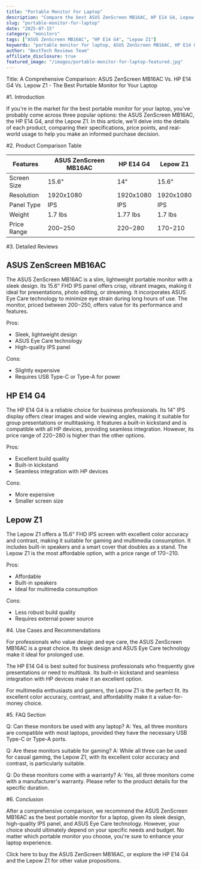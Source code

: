 ```yaml
---
title: "Portable Monitor For Laptop"
description: "Compare the best ASUS ZenScreen MB16AC, HP E14 G4, Lepow Z1 and more. Find the perfect monitors with our detailed reviews and recommendations."
slug: "portable-monitor-for-laptop"
date: "2025-07-15"
category: "monitors"
tags: ["ASUS ZenScreen MB16AC", "HP E14 G4", "Lepow Z1"]
keywords: "portable monitor for laptop, ASUS ZenScreen MB16AC, HP E14 G4, Lepow Z1"
author: "BestTech Reviews Team"
affiliate_disclosure: true
featured_image: "/images/portable-monitor-for-laptop-featured.jpg"
---
```


Title: A Comprehensive Comparison: ASUS ZenScreen MB16AC Vs. HP E14 G4 Vs. Lepow Z1 - The Best Portable Monitor for Your Laptop

#1. Introduction

If you're in the market for the best portable monitor for your laptop, you've probably come across three popular options: the ASUS ZenScreen MB16AC, the HP E14 G4, and the Lepow Z1. In this article, we'll delve into the details of each product, comparing their specifications, price points, and real-world usage to help you make an informed purchase decision.

#2. Product Comparison Table

| Features | ASUS ZenScreen MB16AC | HP E14 G4 | Lepow Z1 |
| --- | --- | --- | --- |
| Screen Size | 15.6" | 14" | 15.6" |
| Resolution | 1920x1080 | 1920x1080 | 1920x1080 |
| Panel Type | IPS | IPS | IPS |
| Weight | 1.7 lbs | 1.77 lbs | 1.7 lbs |
| Price Range | $200-$250 | $220-$280 | $170-$210 |

#3. Detailed Reviews

## ASUS ZenScreen MB16AC

The ASUS ZenScreen MB16AC is a slim, lightweight portable monitor with a sleek design. Its 15.6" FHD IPS panel offers crisp, vibrant images, making it ideal for presentations, photo editing, or streaming. It incorporates ASUS Eye Care technology to minimize eye strain during long hours of use. The monitor, priced between $200-$250, offers value for its performance and features.

Pros:
- Sleek, lightweight design
- ASUS Eye Care technology
- High-quality IPS panel

Cons:
- Slightly expensive
- Requires USB Type-C or Type-A for power

## HP E14 G4

The HP E14 G4 is a reliable choice for business professionals. Its 14" IPS display offers clear images and wide viewing angles, making it suitable for group presentations or multitasking. It features a built-in kickstand and is compatible with all HP devices, providing seamless integration. However, its price range of $220-$280 is higher than the other options.

Pros:
- Excellent build quality
- Built-in kickstand
- Seamless integration with HP devices

Cons:
- More expensive
- Smaller screen size

## Lepow Z1

The Lepow Z1 offers a 15.6" FHD IPS screen with excellent color accuracy and contrast, making it suitable for gaming and multimedia consumption. It includes built-in speakers and a smart cover that doubles as a stand. The Lepow Z1 is the most affordable option, with a price range of $170-$210.

Pros:
- Affordable
- Built-in speakers
- Ideal for multimedia consumption

Cons:
- Less robust build quality
- Requires external power source

#4. Use Cases and Recommendations

For professionals who value design and eye care, the ASUS ZenScreen MB16AC is a great choice. Its sleek design and ASUS Eye Care technology make it ideal for prolonged use.

The HP E14 G4 is best suited for business professionals who frequently give presentations or need to multitask. Its built-in kickstand and seamless integration with HP devices make it an excellent option.

For multimedia enthusiasts and gamers, the Lepow Z1 is the perfect fit. Its excellent color accuracy, contrast, and affordability make it a value-for-money choice.

#5. FAQ Section

Q: Can these monitors be used with any laptop?
A: Yes, all three monitors are compatible with most laptops, provided they have the necessary USB Type-C or Type-A ports.

Q: Are these monitors suitable for gaming?
A: While all three can be used for casual gaming, the Lepow Z1, with its excellent color accuracy and contrast, is particularly suitable.

Q: Do these monitors come with a warranty?
A: Yes, all three monitors come with a manufacturer's warranty. Please refer to the product details for the specific duration.

#6. Conclusion

After a comprehensive comparison, we recommend the ASUS ZenScreen MB16AC as the best portable monitor for a laptop, given its sleek design, high-quality IPS panel, and ASUS Eye Care technology. However, your choice should ultimately depend on your specific needs and budget. No matter which portable monitor you choose, you're sure to enhance your laptop experience.

Click here to buy the ASUS ZenScreen MB16AC, or explore the HP E14 G4 and the Lepow Z1 for other value propositions.